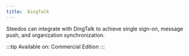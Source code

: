 ```yaml
---
title:  DingTalk 
---
```


Steedos can integrate with DingTalk to achieve single sign-on, message push, and organization synchronization.

:::tip
Available on: Commercial Edition
:::


